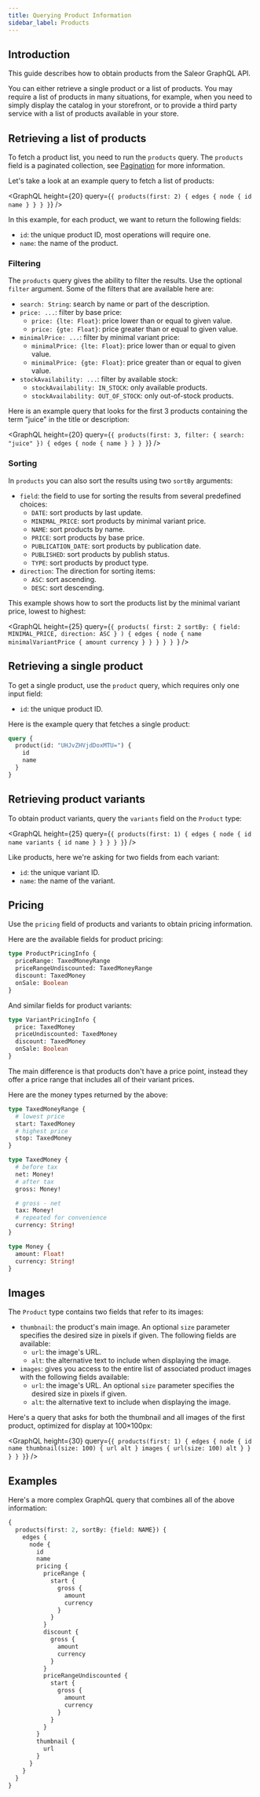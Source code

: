 ```yaml
---
title: Querying Product Information
sidebar_label: Products
---
```



## Introduction

This guide describes how to obtain products from the Saleor GraphQL API.

You can either retrieve a single product or a list of products. You may require a list of products in many situations, for example, when you need to simply display the catalog in your storefront, or to provide a third party service with a list of products available in your store.

## Retrieving a list of products

To fetch a product list, you need to run the `products` query. The `products` field is a paginated collection, see [Pagination](pagination.mdx) for more information.


Let's take a look at an example query to fetch a list of products:

<GraphQL
  height={20}
  query={`{
  products(first: 2) {
    edges {
      node {
        id
        name
      }
    }
  }
}`}
/>

In this example, for each product, we want to return the following fields:

- `id`: the unique product ID, most operations will require one.
- `name`: the name of the product.

### Filtering

The `products` query gives the ability to filter the results. Use the optional `filter` argument. Some of the filters that are available here are:

- `search: String`: search by name or part of the description.
- `price: ...`: filter by base price:
  - `price: {lte: Float}`: price lower than or equal to given value.
  - `price: {gte: Float}`: price greater than or equal to given value.
- `minimalPrice: ...`: filter by minimal variant price:
  - `minimalPrice: {lte: Float}`: price lower than or equal to given value.
  - `minimalPrice: {gte: Float}`: price greater than or equal to given value.
- `stockAvailability: ...`: filter by available stock:
  - `stockAvailability: IN_STOCK`: only available products.
  - `stockAvailability: OUT_OF_STOCK`: only out-of-stock products.

Here is an example query that looks for the first 3 products containing the term "juice" in the title or description:

<GraphQL
  height={20}
  query={`{
  products(first: 3, filter: { search: "juice" }) {
    edges {
      node {
        name
      }
    }
  }
}`}
/>

### Sorting

In `products` you can also sort the results using two `sortBy` arguments:

- `field`: the field to use for sorting the results from several predefined choices:
  - `DATE`: sort products by last update.
  - `MINIMAL_PRICE`: sort products by minimal variant price.
  - `NAME`: sort products by name.
  - `PRICE`: sort products by base price.
  - `PUBLICATION_DATE`: sort products by publication date.
  - `PUBLISHED`: sort products by publish status.
  - `TYPE`: sort products by product type.
- `direction`: The direction for sorting items:
  - `ASC`: sort ascending.
  - `DESC`: sort descending.

This example shows how to sort the products list by the minimal variant price, lowest to highest:

<GraphQL
  height={25}
  query={`{
  products(
    first: 2
    sortBy: { field: MINIMAL_PRICE, direction: ASC }
  ) {
    edges {
      node {
        name
        minimalVariantPrice {
          amount
          currency
        }
      }
    }
  }
}
`}
/>

## Retrieving a single product

To get a single product, use the `product` query, which requires only one input field:

- `id`: the unique product ID.

Here is the example query that fetches a single product:

```graphql {2}
query {
  product(id: "UHJvZHVjdDoxMTU=") {
    id
    name
  }
}
```

## Retrieving product variants

To obtain product variants, query the `variants` field on the `Product` type:

<GraphQL
  height={25}
  query={`{
  products(first: 1) {
    edges {
      node {
        id
        name
        variants {
          id
          name
        }
      }
    }
  }
}`}
/>

Like products, here we're asking for two fields from each variant:

- `id`: the unique variant ID.
- `name`: the name of the variant.

## Pricing

Use the `pricing` field of products and variants to obtain pricing information.

Here are the available fields for product pricing:

```graphql
type ProductPricingInfo {
  priceRange: TaxedMoneyRange
  priceRangeUndiscounted: TaxedMoneyRange
  discount: TaxedMoney
  onSale: Boolean
}
```

And similar fields for product variants:

```graphql
type VariantPricingInfo {
  price: TaxedMoney
  priceUndiscounted: TaxedMoney
  discount: TaxedMoney
  onSale: Boolean
}
```

The main difference is that products don't have a price point, instead they offer a price range that includes all of their variant prices.

Here are the money types returned by the above:

```graphql
type TaxedMoneyRange {
  # lowest price
  start: TaxedMoney
  # highest price
  stop: TaxedMoney
}

type TaxedMoney {
  # before tax
  net: Money!
  # after tax
  gross: Money!

  # gross - net
  tax: Money!
  # repeated for convenience
  currency: String!
}

type Money {
  amount: Float!
  currency: String!
}
```

## Images

The `Product` type contains two fields that refer to its images:

- `thumbnail`: the product's main image. An optional `size` parameter specifies the desired size in pixels if given. The following fields are available:
  - `url`: the image's URL.
  - `alt`: the alternative text to include when displaying the image.
- `images`: gives you access to the entire list of associated product images with the following fields available:
  - `url`: the image's URL. An optional `size` parameter specifies the desired size in pixels if given.
  - `alt`: the alternative text to include when displaying the image.

Here's a query that asks for both the thumbnail and all images of the first product, optimized for display at 100×100px:

<GraphQL
  height={30}
  query={`{
  products(first: 1) {
    edges {
      node {
        id
        name
        thumbnail(size: 100) {
          url
          alt
        }
        images {
          url(size: 100)
          alt
        }
      }
    }
  }
}`}
/>

## Examples

Here's a more complex GraphQL query that combines all of the above information:

```graphql
{
  products(first: 2, sortBy: {field: NAME}) {
    edges {
      node {
        id
        name
        pricing {
          priceRange {
            start {
              gross {
                amount
                currency
              }
            }
          }
          discount {
            gross {
              amount
              currency
            }
          }
          priceRangeUndiscounted {
            start {
              gross {
                amount
                currency
              }
            }
          }
        }
        thumbnail {
          url
        }
      }
    }
  }
}
```